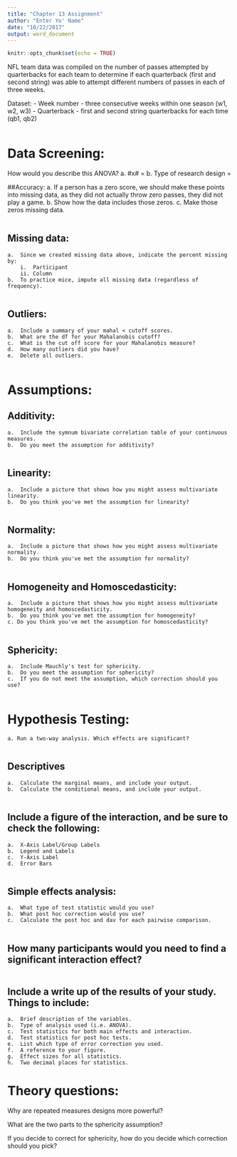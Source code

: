 ```yaml
---
title: "Chapter 13 Assignment"
author: "Enter Yo' Name"
date: "10/22/2017"
output: word_document
---
```


```r
knitr::opts_chunk$set(echo = TRUE)
```

NFL team data was compiled on the number of passes attempted by quarterbacks for each team to determine if each quarterback (first and second string) was able to attempt different numbers of passes in each of three weeks.

Dataset:
    - Week number - three consecutive weeks within one season (w1, w2, w3)
    -	Quarterback - first and second string quarterbacks for each time (qb1, qb2)

```r

```

# Data Screening:

How would you describe this ANOVA?
        a.	#x# = 
        b.	Type of research design = 

##Accuracy:
    a.	If a person has a zero score, we should make these points into missing data, as they did not actually throw zero passes, they did not play a game.
    b.	Show how the data includes those zeros.
    c.	Make those zeros missing data.

```r

```

## Missing data:
    a.	Since we created missing data above, indicate the percent missing by:
        i.	Participant
        ii.	Column
    b.	To practice mice, impute all missing data (regardless of frequency).

```r

```

## Outliers:
    a.	Include a summary of your mahal < cutoff scores.
    b.	What are the df for your Mahalanobis cutoff?
    c.	What is the cut off score for your Mahalanobis measure?
    d.	How many outliers did you have?
    e.	Delete all outliers.  

```r

```

# Assumptions:

## Additivity: 
    a.	Include the symnum bivariate correlation table of your continuous measures.
    b.	Do you meet the assumption for additivity?

```r

```

## Linearity: 
    a.	Include a picture that shows how you might assess multivariate linearity.
    b.	Do you think you've met the assumption for linearity? 

```r

```

## Normality: 
    a.	Include a picture that shows how you might assess multivariate normality.
    b.	Do you think you've met the assumption for normality? 

```r

```

## Homogeneity and Homoscedasticity: 
    a.	Include a picture that shows how you might assess multivariate homogeneity and homoscedasticity.
    b.	Do you think you've met the assumption for homogeneity?
    c. Do you think you've met the assumption for homoscedasticity?

```r

```

## Sphericity:
    a.	Include Mauchly's test for sphericity.
    b.	Do you meet the assumption for sphericity?
    c.	If you do not meet the assumption, which correction should you use?

```r

```

# Hypothesis Testing:
    a. Run a two-way analysis. Which effects are significant?

```r

```

## Descriptives
    a.	Calculate the marginal means, and include your output.
    b.	Calculate the conditional means, and include your output.

```r

```

## Include a figure of the interaction, and be sure to check the following:
    a.	X-Axis Label/Group Labels
    b.	Legend and Labels
    c.	Y-Axis Label
    d.	Error Bars

```r

```

## Simple effects analysis:
    a.	What type of test statistic would you use?
    b.	What post hoc correction would you use?
    c.	Calculate the post hoc and dav for each pairwise comparison. 

```r

```

## How many participants would you need to find a significant interaction effect?

```r

```

##	Include a write up of the results of your study.  Things to include:
    a.	Brief description of the variables.
    b.	Type of analysis used (i.e. ANOVA).
    c.	Test statistics for both main effects and interaction.
    d.	Test statistics for post hoc tests.
    e.	List which type of error correction you used.
    f.	A reference to your figure.
    g.	Effect sizes for all statistics.
    h.	Two decimal places for statistics.

# Theory questions:
Why are repeated measures designs more powerful?

What are the two parts to the sphericity assumption?

If you decide to correct for sphericity, how do you decide which correction should you pick? 

